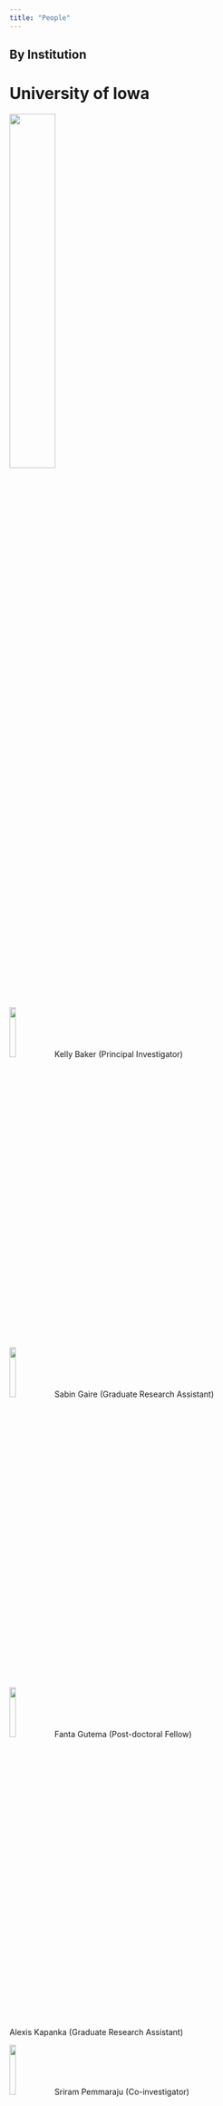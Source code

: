 ```yaml
---
title: "People"
---
```


::: {.panel-tabset}

## By Institution


# University of Iowa

<!-- [![](img/Block-IOWA-Black-TM.png)](https://uiowa.edu/) -->
<!-- [![](img/Block IOWA BLACK.png)](https://uiowa.edu/) -->
<!-- [![](img/Block IOWA BLACK-TM.png)](https://uiowa.edu/) -->
[![](img/Block IOWA GOLD-CMYK.png){width=40% fig-align="left"}](https://uiowa.edu/)
<!-- [![](img/Block IOWA GOLD-CMYK-TM.png)](https://uiowa.edu/) -->
<!-- [![](img/Block IOWA GOLD-ffcd00.png)](https://uiowa.edu/) -->
<!-- [![](img/Block IOWA GOLD-ffcd00-TM.png)](https://uiowa.edu/) -->
<!-- [![](img/Block IOWA GOLD-ffcd00-TM.png)](https://uiowa.edu/) -->
<!-- [![](img/Block-IOWA-GOLD-ffcd00-TM.png)](https://uiowa.edu/) -->


![](img/mugshots/kelly_baker.jpg){fig-align="left" width=15%} Kelly Baker (Principal Investigator)

![](img/mugshots/sabin_gaire.png){fig-align="left" width=15%} Sabin Gaire (Graduate Research Assistant)

![](img/mugshots/fanta_gutema.jpg){fig-align="left" width=15%} Fanta Gutema (Post-doctoral Fellow)

<!-- ![](img/mugshots/){fig-align="left" width=15%} --> Alexis Kapanka (Graduate Research Assistant)

![](img/mugshots/sriram_pemmaraju.jpg){fig-align="left" width=15%} Sriram Pemmaraju (Co-investigator)

![](img/mugshots/dan_sewell.jpg){fig-align="left" width=15%} Daniel Sewell (Principal Investigator)

![](img/mugshots/luis_torres.jpg){fig-align="left" width=15%} Luis Torres (Graduate Research Assistant)

![](img/mugshots/gabriele_villarini.jpg){fig-align="left" width=15%} Gabriele Villarini (Co-investigator)


# African Population and Health Research Center

[![](img/aphrc_logo2-trimmed.jpg){width=40% fig-align="left"}](https://aphrc.org/)

![](img/mugshots/john_agira.jpg){fig-align="left" width=15%} John Agira (Laboratory Assistant)

![](img/mugshots/christine_amondi.jpg){fig-align="left" width=15%} Christine Amondi (Laboratory Assistant)

![](img/mugshots/phylis_busienei.jpg){fig-align="left" width=15%} Phylis Busienei (Study Coordinator)

![](img/mugshots/blessing_mberu.jpg){fig-align="left" width=15%} Blessing Mberu (Co-investigator)

![](img/mugshots/bonphace_okoth.jpg){fig-align="left" width=15%} Bonphace Okoth (Laboratory Assistant)

![](img/mugshots/sheillah_simiyu.jpg){fig-align="left" width=15%} Sheillah Simiyu (Co-investigator)

<!-- ![](img/mugshots/){fig-align="left" width=15%} --> Innocent Tumwebaz (Project Manager)

![](img/mugshots/abdhalah_ziraba.jpg){fig-align="left" width=15%} Abdhalah Ziraba (Co-investigator)


# Maseno University

[![](img/Maseno-logo_v5-trimmed.png){fig-align="left" width=40%}](https://www.maseno.ac.ke/)

![](img/mugshots/collins_ouma.jpg){fig-align="left" width=15%} Collins Ouma (???)




## By domain

# Microbiology and Epidemioloy

![](img/micro_epi_icon-from_public_domain.jpg){fig-align="left" width=40%}

![](img/mugshots/john_agira.jpg){fig-align="left" width=15%} John Agira (Laboratory Assistant)

![](img/mugshots/christine_amondi.jpg){fig-align="left" width=15%} Christine Amondi (Laboratory Assistant)

![](img/mugshots/kelly_baker.jpg){fig-align="left" width=15%} Kelly Baker (Principal Investigator)

![](img/mugshots/fanta_gutema.jpg){fig-align="left" width=15%} Fanta Gutema (Post-doctoral Fellow)

<!--![](img/mugshots/){fig-align="left" width=15%}--> Alexis Kapanka (Graduate Research Assistant)

![](img/mugshots/bonphace_okoth.jpg){fig-align="left" width=15%} Bonphace Okoth (Laboratory Assistant)

![](img/mugshots/collins_ouma.jpg){fig-align="left" width=15%} Collins Ouma (Co-investigator)

![](img/mugshots/abdhalah_ziraba.jpg){fig-align="left" width=15%} Abdhalah Ziraba (Co-investigator)


# Statistics and Computer Science

![](img/stat_cs_icon-from_stable_diffusion.jpg){fig-align="left" width=40%}

![](img/mugshots/sabin_gaire.png){fig-align="left" width=15%} Sabin Gaire (Graduate Research Assistant)

![](img/mugshots/sriram_pemmaraju.jpg){fig-align="left" width=15%} Sriram Pemmaraju (Co-investigator)

![](img/mugshots/dan_sewell.jpg){fig-align="left" width=15%} Daniel Sewell (Principal Investigator)


# Community and Behavioral Science

![](img/comm_beh_icon-from_public_domain.jpg){fig-align="left" width=40%}

![](img/mugshots/phylis_busienei.jpg){fig-align="left" width=15%} Phylis Busienei (Study Coordinator)

![](img/mugshots/sheillah_simiyu.jpg){fig-align="left" width=15%} Sheillah Simiyu (Co-investigator)

<!--![](img/mugshots/){fig-align="left" width=15%}--> Innocent Tumwebaz (Project Manager)



# Demography and Urban Policy

![](img/kibera.jpg){fig-align="left" width=40%}

![](img/mugshots/blessing_mberu.jpg){fig-align="left" width=15%} Blessing Mberu (Co-investigator)


# Climate Science

![](img/climate_science_icon-from_public_domain.jpg){fig-align="left" width=40%}

![](img/mugshots/luis_torres.jpg){fig-align="left" width=15%} Luis Torres (Graduate Research Assistant)

![](img/mugshots/gabriele_villarini.jpg){fig-align="left" width=15%} Gabriele Villarini (Co-investigator)



:::


